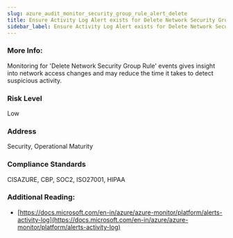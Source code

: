 ```yaml
---
slug: azure_audit_monitor_security_group_rule_alert_delete
title: Ensure Activity Log Alert exists for Delete Network Security Group Rule
sidebar_label: Ensure Activity Log Alert exists for Delete Network Security Group Rule
---
```


### More Info:

Monitoring for 'Delete Network Security Group Rule' events gives insight into network access changes and may reduce the time it takes to detect suspicious activity.

### Risk Level

Low

### Address

Security, Operational Maturity

### Compliance Standards

CISAZURE, CBP, SOC2, ISO27001, HIPAA

### Additional Reading:

- [https://docs.microsoft.com/en-in/azure/azure-monitor/platform/alerts-activity-log](https://docs.microsoft.com/en-in/azure/azure-monitor/platform/alerts-activity-log) 

